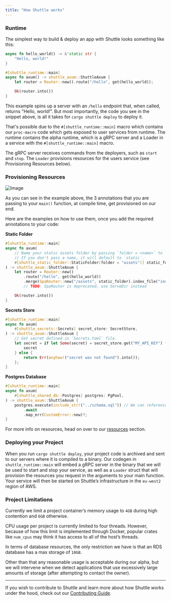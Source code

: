 ```yaml
---
title: "How Shuttle works"
---
```


### Runtime

The simplest way to build & deploy an app with Shuttle looks something like this:
```rust
async fn hello_world() -> &'static str {
    "Hello, world!"
}

#[shuttle_runtime::main]
async fn axum() -> shuttle_axum::ShuttleAxum {
    let router = Router::new().route("/hello", get(hello_world));

    Ok(router.into())
}
```

This example spins up a server with an `/hello` endpoint that, when called, returns "Hello, world!". But most importantly, the code you see in the snippet above, is all it takes for `cargo shuttle deploy` to deploy it.

That's possible due to the `#[shuttle_runtime::main]` macro which contains our `proc-macro` code which gets exposed to user services from runtime. The runtime contains the alpha runtime, which is a gRPC server and a Loader in a service with the `#[shuttle_runtime::main]` macro.

The gRPC server receives commands from the deployers, such as `start` and `stop`. The `Loader` provisions resources for the users service (see Provisioning Resources below).

### Provisioning Resources

![Image](/images/shuttle-macros.png)

As you can see in the example above, the 3 annotations that you are passing to your `main()` function, at compile time, get provisioned on our end.

Here are the examples on how to use them, once you add the required annotations to your code:

**Static Folder**

```rust
#[shuttle_runtime::main]
async fn axum(
    // Name your static assets folder by passing `folder = <name>` to `StaticFolder`
    // If you don't pass a name, it will default to `static`.
    #[shuttle_static_folder::StaticFolder(folder = "assets")] static_folder: PathBuf,
) -> shuttle_axum::ShuttleAxum {
    let router = Router::new()
        .route("/hello", get(hello_world))
        .merge(SpaRouter::new("/assets", static_folder).index_file("index.html"));
        // TODO: SpaRouter is deprecated, use ServeDir instead

    Ok(router.into())
}
```

**Secrets Store**

```rust
#[shuttle_runtime::main]
async fn axum(
    #[shuttle_secrets::Secrets] secret_store: SecretStore,
) -> shuttle_axum::ShuttleAxum {
    // Get secret defined in `Secrets.toml` file.
    let secret = if let Some(secret) = secret_store.get("MY_API_KEY") {
        secret
    } else {
        return Err(anyhow!("secret was not found").into());
    };
}
```

**Postgres Database**

```rust
#[shuttle_runtime::main]
async fn axum(
    #[shuttle_shared_db::Postgres] postgres: PgPool,
) -> shuttle_axum::ShuttleAxum {
    postgres.execute(include_str!("../schema.sql")) // We can reference our database instance by using `pool` and perform actions
        .await
        .map_err(CustomError::new)?;
}
```

For more info on resources, head on over to our [resources](../resources/overview) section.


### Deploying your Project

When you run `cargo shuttle deploy`, your project code is archived and sent to our servers where it is compiled to a binary. Our codegen in `shuttle_runtime::main` will embed a gRPC server in the binary that we will be used to start and stop your service, as well as a `Loader` struct that will provision the resources you request in the arguments to your main function. Your service will then be started on Shuttle’s infrastructure in the `eu-west2` region of AWS.

### Project Limitations

Currently we limit a project container’s memory usage to `4GB` during high contention and `6GB` otherwise.

CPU usage per project is currently limited to four threads. However, because of how this limit is implemented through Docker, popular crates like `num_cpus` may think it has access to all of the host’s threads.

In terms of database resources, the only restriction we have is that an RDS database has a max storage of `10GB`.

Other than that any reasonable usage is acceptable during our alpha, but we will intervene when we detect applications that use excessively large amounts of storage (after attempting to contact the owner).

---

If you wish to contribute to Shuttle and learn more about how Shuttle works under the hood, check out our [Contributing Guide](../community/contribute).